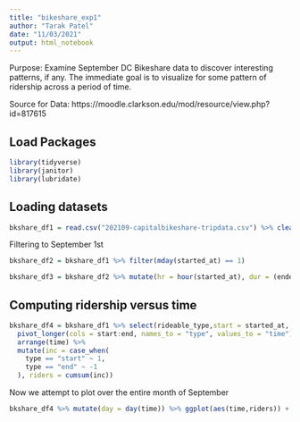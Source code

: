```yaml
---
title: "bikeshare_exp1"
author: "Tarak Patel"
date: "11/03/2021"
output: html_notebook
---
```


Purpose: Examine September DC Bikeshare data to discover interesting patterns, if any. The immediate goal is to visualize for some pattern of ridership across a period of time.

Source for Data: https://moodle.clarkson.edu/mod/resource/view.php?id=817615

## Load Packages
```r
library(tidyverse)
library(janitor)
library(lubridate)
```


## Loading datasets
```r
bkshare_df1 = read.csv("202109-capitalbikeshare-tripdata.csv") %>% clean_names()
```

Filtering to September 1st

```r
bkshare_df2 = bkshare_df1 %>% filter(mday(started_at) == 1)
```

```r
bkshare_df3 = bkshare_df2 %>% mutate(hr = hour(started_at), dur = (ended_at-started_at))
```

## Computing ridership versus time

```r
bkshare_df4 = bkshare_df1 %>% select(rideable_type,start = started_at, end = ended_at) %>%
  pivot_longer(cols = start:end, names_to = "type", values_to = "time") %>%
  arrange(time) %>%
  mutate(inc = case_when(
    type == "start" ~ 1,
    type == "end" ~ -1
  ), riders = cumsum(inc))
```

Now we attempt to plot over the entire month of September

```r
bkshare_df4 %>% mutate(day = day(time)) %>% ggplot(aes(time,riders)) + geom_point(size=0.5, alpha = 0.02) + facet_wrap(~day, scales = "free_x", ncol = 7) 
```

